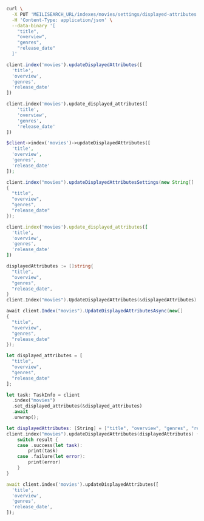 <CodeGroup>

```bash cURL
curl \
  -X PUT 'MEILISEARCH_URL/indexes/movies/settings/displayed-attributes' \
  -H 'Content-Type: application/json' \
  --data-binary '[
    "title",
    "overview",
    "genres",
    "release_date"
  ]'
```

```javascript JS
client.index('movies').updateDisplayedAttributes([
  'title',
  'overview',
  'genres',
  'release_date'
])
```

```python Python
client.index('movies').update_displayed_attributes([
    'title',
    'overview',
    'genres',
    'release_date'
])
```

```php PHP
$client->index('movies')->updateDisplayedAttributes([
  'title',
  'overview',
  'genres',
  'release_date'
]);
```

```java Java
client.index("movies").updateDisplayedAttributesSettings(new String[]
{
  "title",
  "overview",
  "genres",
  "release_date"
});
```

```ruby Ruby
client.index('movies').update_displayed_attributes([
  'title',
  'overview',
  'genres',
  'release_date'
])
```

```go Go
displayedAttributes := []string{
  "title",
  "overview",
  "genres",
  "release_date",
}
client.Index("movies").UpdateDisplayedAttributes(&displayedAttributes)
```

```csharp C#
await client.Index("movies").UpdateDisplayedAttributesAsync(new[]
{
  "title",
  "overview",
  "genres",
  "release_date"
});
```

```rust Rust
let displayed_attributes = [
  "title",
  "overview",
  "genres",
  "release_date"
];

let task: TaskInfo = client
  .index("movies")
  .set_displayed_attributes(&displayed_attributes)
  .await
  .unwrap();
```

```swift Swift
let displayedAttributes: [String] = ["title", "overview", "genres", "release_date"]
client.index("movies").updateDisplayedAttributes(displayedAttributes) { (result) in
    switch result {
    case .success(let task):
        print(task)
    case .failure(let error):
        print(error)
    }
}
```

```dart Dart
await client.index('movies').updateDisplayedAttributes([
  'title',
  'overview',
  'genres',
  'release_date',
]);
```
</CodeGroup>